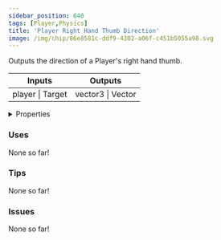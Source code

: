 ```yaml
---
sidebar_position: 640
tags: [Player,Physics]
title: 'Player Right Hand Thumb Direction'
image: /img/chip/86e8581c-ddf9-4302-a06f-c451b5055a98.svg
---
```


Outputs the direction of a Player's right hand thumb.



<IChip uuid="86e8581c-ddf9-4302-a06f-c451b5055a98"/>

<table><thead><tr><th>Inputs</th><th>Outputs</th></tr></thead><tbody><tr><td>player | Target</td><td>vector3 | Vector</td></tr></tbody></table>

<details>
  <summary>Properties</summary>
  <div>
    <div>
    <table>
      <tbody>
        <tr>
          <td>Is beta required?</td>
          <td>No</td>
        </tr>
        <tr>
          <td>Is chip a trolling risk?</td>
          <td>No</td>
        </tr>
        <tr>
          <td>Is chip a role assignment risk?</td>
          <td>No</td>
        </tr>
        <tr>
          <td>Chip UUID</td>
          <td>86e8581c-ddf9-4302-a06f-c451b5055a98</td>
        </tr>
        <tr>
          <td>Room availability</td>
          <td>Available everywhere</td>
        </tr>
      </tbody>
    </table>
    </div>
  </div>
</details>

### Uses

None so far!

### Tips

None so far!

### Issues

None so far!